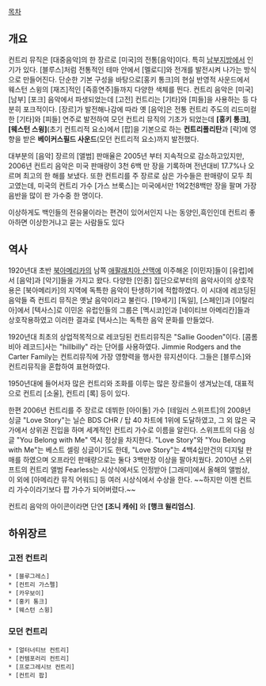 [[목차]]

== 개요 ==
{{{#!HTML
<iframe width="560" height="315" src="http://www.youtube.com/embed/5zwq9RCeISY" frameborder="0" allowfullscreen></iframe>
}}}

컨트리 뮤직은 [대중음악]의 한 장르로 [미국]의 전통[음악]이다. 특히 [[레드넥|남부지방]]에서 인기가 있다. [블루스]처럼 전통적인 테마 안에서 [멜로디]와 전개를 발전시켜 나가는 방식으로 만들어진다. 단순한 기본 구성을 바탕으로[홍키 통크]의 현실 반영적 사운드에서 웨스턴 스윙의 [재즈]적인 [즉흥연주]들까지 다양한 색체를 띈다. 컨트리 음악은 [미국] [남부] [포크] 음악에서 파생되었는데 [고전] 컨트리는 [기타]와 [피들]을 사용하는 등 다분히 포크적이다. [장르]가 발전해나감에 따라 옛 [음악]은 전통 컨트리 주도의 리드미컬한 [기타]와 [피들] 연주로 발전하여 모던 컨트리 뮤직의 기초가 되었는데 '''[홍키 통크]''', '''[웨스턴 스윙]'''(초기 컨트리적 요소)에서 [팝]을 기본으로 하는 '''컨트리폴리탄'''과 [락]에 영향을 받은 '''베이커스필드 사운드'''(모던 컨트리적 요소)까지 발전했다.

대부분의 [음악] 장르의 [앨범] 판매율은 2005년 부터 지속적으로 감소하고있지만, 2006년 컨트리 음악은 미국 판매량이 3천 6백 만 장을 기록하며 전년대비 17.7%나 오르며 최고의 한 해를 보냈다. 또한 컨트리를 주 장르로 삼은 가수들은 판매량이 모두 최고였는데, 미국의 컨트리 가수 [가스 브룩스]는 미국에서만 1억2천8백만 장을 팔며 가장 음반을 많이 판 가수중 한 명이다. 

이상하게도 백인들의 전유물이라는 편견이 있어서인지 나는 동양인,흑인인데 컨트리 좋아하면 이상한거냐고 묻는 사람들도 있다 

== 역사 ==
1920년대 초반 [[북아메리카]]의 남쪽 [[애팔래치아 산맥]]에 이주해온 [이민자]들이 [유럽]에서 [음악]과 [악기]들을 가지고 왔다. 다양한 [인종] 집단으로부터의 음악사이의 상호작용은 [북아메리카]의 지역에 독특한 음악이 탄생하기에 적합하였다. 이 시대에 레코딩된 음악들 즉 컨트리 뮤직은 옛날 음악이라고 불린다. [19세기] [독일], [스페인]과 [이탈리아]에서 [텍사스]로 이민온 유럽인들의 그룹은 [멕시코]인과 [네이티브 아메리칸]들과 상호작용하였고 이러한 결과로 [텍사스]는 독특한 음악 문화를 만들었다.

1920년대 최초의 상업적목적으로 레코딩된 컨트리뮤직은 "Sallie Gooden"이다. [콤롬비아 레코드]사는 "hillbilly" 라는 단어를 사용하였다. Jimmie Rodgers and the Carter Family는 컨트리뮤직에 가장 영향력을 행사한 뮤지션이다. 그들은 [블루스]와 컨트리뮤직을 혼합하여 표현하였다.

1950년대에 들어서자 많은 컨트리와 조화를 이루는 많은 장르들이 생겨났는데, 대표적으로 컨트리 [소울], 컨트리 [록] 등이 있다.

한편 2006년 컨트리를 주 장르로 데뷔한 [아이돌] 가수 [테일러 스위프트]의 2008년 싱글 "Love Story"는 닐슨 BDS CHR / 탑 40 차트에 1위에 도달하였고, 그 외 많은 국가에서 상위권 진입을 하며 세계적인 컨트리 가수로 이름을 알린다. 스위프트의 다음 싱글 "You Belong with Me" 역시 정상을 차지한다. "Love Story"와 "You Belong with Me"는 베스트 셀링 싱글이기도 한데, "Love Story"는 4백4십만건의 디지털 판매를 하였으며 오프라인 판매량으로는 둘다 3백만장 이상을 팔아치웠다. 2010년 스위프트의 컨트리 앨범 Fearless는 시상식에서도 인정받아 [그래미]에서 올해의 앨범상, 이 외에 [아메리칸 뮤직 어워드] 등 여러 시상식에서 수상을 한다. ~~하지만 이젠 컨트리 가수이라기보다 팝 가수가 되어버렸다.~~

컨트리 음악의 아이콘이라면 단연 '''[조니 캐쉬]''' 와 '''[행크 윌리엄스]'''.

== 하위장르 ==
=== 고전 컨트리 ===
 * [블루그레스]
 * [컨트리 가스펠]
 * [카우보이]
 * [홍키 통크]
 * [웨스턴 스윙]

=== 모던 컨트리 ===
 * [얼터너티브 컨트리]
 * [컨템포러리 컨트리]
 * [프로그레시브 컨트리]
 * [컨트리 팝]
